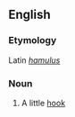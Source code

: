 ==English==

===Etymology===
Latin ''[[hamulus]]''

===Noun===
{{head|en|noun}}

# A little [[hook]]